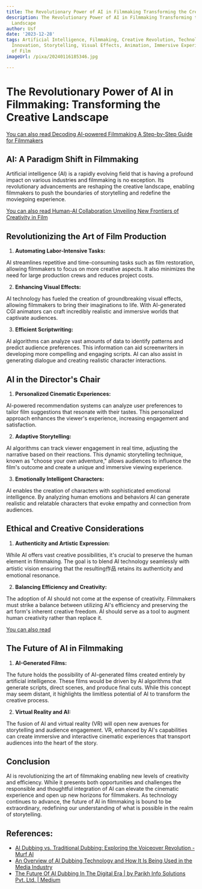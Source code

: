 ```yaml
---
title: The Revolutionary Power of AI in Filmmaking Transforming the Creative Landscape
description: The Revolutionary Power of AI in Filmmaking Transforming the Creative
  Landscape
author: Usf
date: '2023-12-28'
tags: Artificial Intelligence, Filmmaking, Creative Revolution, Technological Advancements,
  Innovation, Storytelling, Visual Effects, Animation, Immersive Experiences, Future
  of Film
imageUrl: /pixa/20240116185346.jpg

---
```

# The Revolutionary Power of AI in Filmmaking: Transforming the Creative Landscape

[You can also read Decoding AI-powered Filmmaking A Step-by-Step  Guide for Filmmakers](Decoding%20AI-powered%20Filmmaking%20A%20Step-by-Step%20Guide%20for%20Filmmakers)


## AI: A Paradigm Shift in Filmmaking

Artificial intelligence (AI) is a rapidly evolving field that is having a profound impact on  various industries and filmmaking is no  exception. Its revolutionary advancements are reshaping the  creative landscape, enabling filmmakers  to push the boundaries of storytelling and redefine the moviegoing experience.

[You can also  read Human-AI Collaboration Unveiling New Frontiers of Creativity in Film](Human-AI%20Collaboration%20Unveiling%20New%20Frontiers%20of%20Creativity%20in%20Film)


## Revolutionizing the Art of Film Production

1. **Automating Labor-Intensive Tasks:**

AI streamlines repetitive and time-consuming tasks  such as  film restoration, allowing filmmakers to focus  on more creative aspects. It also minimizes the need  for large production crews and reduces project costs.

2. **Enhancing Visual Effects:**

AI technology has  fueled  the creation of groundbreaking visual effects, allowing filmmakers to bring  their imaginations to life. With  AI-generated CGI animators can  craft incredibly realistic and immersive worlds that captivate audiences.

3. **Efficient Scriptwriting:**

AI algorithms can  analyze vast amounts  of data to identify patterns and predict audience preferences. This information can aid screenwriters in developing more compelling and engaging scripts. AI can also assist in generating dialogue and creating realistic character interactions.

## AI in the Director's Chair

1. **Personalized  Cinematic Experiences:**

AI-powered recommendation systems can analyze user preferences to tailor film suggestions that resonate with their tastes. This personalized approach enhances  the viewer's experience,  increasing engagement and  satisfaction.

2. **Adaptive Storytelling:**

AI algorithms can track viewer engagement in real time, adjusting the  narrative based on their reactions. This dynamic  storytelling technique,  known as "choose your own adventure," allows audiences to influence the film's outcome and create a unique and immersive  viewing experience.

3. **Emotionally  Intelligent Characters:**

AI enables the creation of characters with sophisticated  emotional intelligence. By analyzing human emotions and behaviors AI can generate realistic and relatable characters that evoke  empathy and connection from audiences.

## Ethical and Creative Considerations

1. **Authenticity and Artistic Expression:**

While AI offers vast creative  possibilities, it's  crucial to preserve the human element  in filmmaking. The goal is to blend  AI technology seamlessly with artistic vision ensuring that the resulting作品 retains its authenticity and emotional resonance.

2.  **Balancing Efficiency and Creativity:**

The adoption of AI should not come at the expense of creativity. Filmmakers must strike a balance between utilizing AI's efficiency and preserving the art  form's inherent  creative  freedom. AI should serve  as a tool  to augment human creativity rather than replace it.

[You can also read ]()


## The Future of  AI in Filmmaking

1. **AI-Generated Films:**

The future holds the possibility of AI-generated films created entirely by artificial  intelligence. These  films  would be driven by AI algorithms that generate scripts, direct scenes, and produce final cuts. While this concept  may seem  distant, it highlights the limitless  potential of AI to transform the creative process.

2. **Virtual Reality and AI:**

The fusion of AI and virtual reality (VR) will open new avenues  for storytelling and audience engagement. VR, enhanced by AI's capabilities can  create immersive and interactive cinematic experiences that transport audiences into the heart of the story.

## Conclusion

AI is revolutionizing the art  of filmmaking enabling new levels of creativity and  efficiency. While it presents both opportunities  and challenges the responsible and thoughtful  integration of AI can elevate the cinematic experience and open up new horizons for filmmakers. As  technology continues to advance, the future of  AI in filmmaking is bound to be  extraordinary, redefining  our understanding of what is possible  in the realm of storytelling.

## References:
- [AI Dubbing vs. Traditional Dubbing: Exploring the Voiceover Revolution - Murf AI](https://murf.ai/resources/ai-dubbing-vs-traditional-dubbing/)
- [An Overview of AI Dubbing Technology and How It Is Being Used in the Media Industry](https://wavel.ai/blog/an-overview-of-the-current-state-of-ai-dubbing-technology-and-how-it-is-being-used-in-the-media-industry/)
- [The Future Of AI Dubbing In The Digital Era | by Parikh Info Solutions Pvt. Ltd. | Medium](https://medium.com/@parikhinfosolutions/the-future-of-ai-dubbing-in-the-digital-era-8f7e0602044e)
